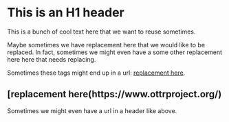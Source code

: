
# This is an H1 header

This is a bunch of cool text here that we want to reuse sometimes.

Maybe sometimes we have replacement here that we would like to be replaced. In fact, sometimes we might even have a some other replacement here here that needs replacing.

Sometimes these tags might end up in a url: [replacement here](https://www.ottrproject.org/).

## [replacement here(https://www.ottrproject.org/)

Sometimes we might even have a url in a header like above.
